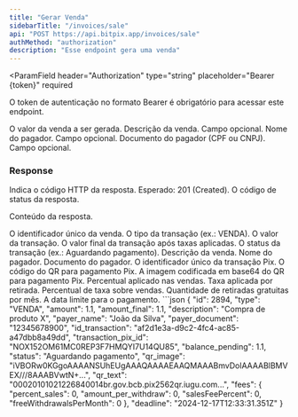 ```yaml
---
title: "Gerar Venda"
sidebarTitle: "/invoices/sale"
api: "POST https://api.bitpix.app/invoices/sale"
authMethod: "authorization"
description: "Esse endpoint gera uma venda"
---
```


<ParamField
  header="Authorization"
  type="string"
  placeholder="Bearer {token}"
  required
>
  O token de autenticação no formato Bearer é obrigatório para acessar este
  endpoint.
</ParamField>

<ParamField body="amount" type="number" placeholder="1.1" required>
  O valor da venda a ser gerada.
</ParamField>

<ParamField body="description" type="string" placeholder="Descrição da venda" >
  Descrição da venda. Campo opcional.
</ParamField>

<ParamField body="payer_name" type="string" placeholder="Nome do pagador">
  Nome do pagador. Campo opcional.
</ParamField>

<ParamField body="payer_document" type="string" placeholder="CPF ou CNPJ do pagador">
  Documento do pagador (CPF ou CNPJ). Campo opcional.
</ParamField>

### Response

<ResponseField name="status" type="number">
  Indica o código HTTP da resposta. Esperado: 201 (Created).
</ResponseField>

<ResponseField name="code" type="string">
  O código de status da resposta.
</ResponseField>
<ResponseField name="response" type="object">

Conteúdo da resposta.

<Expandable title="Mostrar objeto">
<ResponseField name="venda" type="object">
  <Expandable title="Mostrar objeto">
  <ResponseField name="id" type="number">
    O identificador único da venda.
  </ResponseField>
  <ResponseField name="type" type="string">
    O tipo da transação (ex.: VENDA).
  </ResponseField>
  <ResponseField name="amount" type="number">
    O valor da transação.
  </ResponseField>
  <ResponseField name="amount_final" type="number">
    O valor final da transação após taxas aplicadas.
  </ResponseField>
  <ResponseField name="status" type="string">
    O status da transação (ex.: Aguardando pagamento).
  </ResponseField>
  <ResponseField name="description" type="string">
    Descrição da venda.
  </ResponseField>
  <ResponseField name="payer_name" type="string">
    Nome do pagador.
  </ResponseField>
  <ResponseField name="payer_document" type="string">
    Documento do pagador.
  </ResponseField>
  </Expandable>
</ResponseField>

<ResponseField name="pix" type="object">
  <Expandable title="Mostrar objeto">
    <ResponseField name="transaction_pix_id" type="string">
      O identificador único da transação Pix.
    </ResponseField>
    <ResponseField name="qr_text" type="string">
      O código do QR para pagamento Pix.
    </ResponseField>
    <ResponseField name="qr_image" type="string">
      A imagem codificada em base64 do QR para pagamento Pix.
    </ResponseField>
  </Expandable>
</ResponseField>

<ResponseField name="fees" type="object">
  <Expandable title="Mostrar objeto">
    <ResponseField name="percent_sales" type="number">
      Percentual aplicado nas vendas.
    </ResponseField>
    <ResponseField name="amount_per_withdraw" type="number">
      Taxa aplicada por retirada.
    </ResponseField>
    <ResponseField name="salesFeePercent" type="number">
      Percentual de taxa sobre vendas.
    </ResponseField>
    <ResponseField name="freeWithdrawalsPerMonth" type="number">
      Quantidade de retiradas gratuitas por mês.
    </ResponseField>
  </Expandable>
</ResponseField>

<ResponseField name="deadline" type="string">
  A data limite para o pagamento.
</ResponseField>

</Expandable>
</ResponseField>

<ResponseExample>
```json
{
  "id": 2894,
  "type": "VENDA",
  "amount": 1.1,
  "amount_final": 1.1,
  "description": "Compra de produto X",
  "payer_name": "João da Silva",
  "payer_document": "12345678900",
  "id_transaction": "af2d1e3a-d9c2-4fc4-ac85-a47dbb8a49dd",
  "transaction_pix_id": "NOX152OM61MC0REP3F7HMQYI7U14QU85",
  "balance_pending": 1.1,
  "status": "Aguardando pagamento",
  "qr_image": "iVBORw0KGgoAAAANSUhEUgAAAQAAAAEAAQMAAABmvDolAAAABlBMVEX///8AAABVwtN+...",
  "qr_text": "00020101021226840014br.gov.bcb.pix2562qr.iugu.com...",
  "fees": {
    "percent_sales": 0,
    "amount_per_withdraw": 0,
    "salesFeePercent": 0,
    "freeWithdrawalsPerMonth": 0
  },
  "deadline": "2024-12-17T12:33:31.351Z"
}
</ResponseExample>
